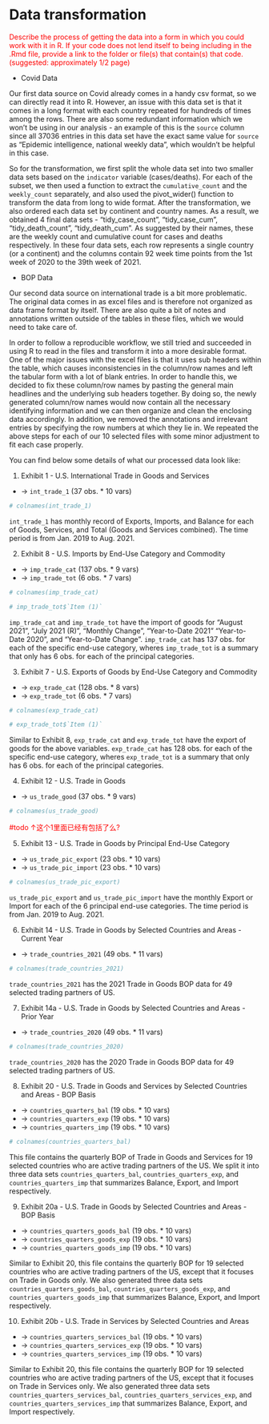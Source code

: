 # Data transformation

<p style="color:red">Describe the process of getting the data into a form in which you could work with it in R. If your code does not lend itself to being including in the .Rmd file, provide a link to the folder or file(s) that contain(s) that code.
(suggested: approximately 1/2 page)</p>



* Covid Data

Our first data source on Covid already comes in a handy csv format, so we can directly read it into R. However, an issue with this data set is that it comes in a long format with each country repeated for hundreds of times among the rows. There are also some redundant information which we won't be using in our analysis - an example of this is the `source` column since all 37036 entries in this data set have the exact same value for `source` as “Epidemic intelligence, national weekly data”, which wouldn't be helpful in this case.

So for the transformation, we first split the whole data set into two smaller data sets based on the `indicator` variable (cases/deaths). For each of the subset, we then used a function to extract the `cumulative_count` and the `weekly_count` separately, and also used the  pivot_wider() function to transform the data from long to wide format. After the transformation, we also ordered each data set by continent and country names. As a result, we obtained 4 final data sets - "tidy_case_count", "tidy_case_cum", "tidy_death_count", "tidy_death_cum". As suggested by their names, these are the weekly count and cumulative count for cases and deaths respectively. In these four data sets, each row represents a single country (or a continent) and the columns contain 92 week time points from the 1st week of 2020 to the 39th week of 2021.



* BOP Data

Our second data source on international trade is a bit more problematic. The original data comes in as excel files and is therefore not organized as data frame format by itself. There are also quite a bit of notes and annotations written outside of the tables in these files, which we would need to take care of.

In order to follow a reproducible workflow, we still tried and succeeded in using R to read in the files and transform it into a more desirable format. One of the major issues with the excel files is that it uses sub headers within the table, which causes inconsistencies in the column/row names and left the tabular form with a lot of blank entries. In order to handle this, we decided to fix these column/row names by pasting the general main headlines and the underlying sub headers together. By doing so, the newly generated column/row names would now contain all the necessary identifying information and we can then organize and clean the enclosing data accordingly. In addition, we removed the annotations and irrelevant entries by specifying the row numbers at which they lie in. We repeated the above steps for each of our 10 selected files with some minor adjustment to fit each case properly.

You can find below some details of what our processed data look like:

1. Exhibit 1 - U.S. International Trade in Goods and Services
  + -> `int_trade_1` (37 obs. * 10 vars)
```r
# colnames(int_trade_1)
```
`int_trade_1` has monthly record of Exports, Imports, and Balance for each of Goods, Services, and Total (Goods and Services combined). The time period is from Jan. 2019 to Aug. 2021.

2. Exhibit 8 - U.S. Imports by End-Use Category and Commodity
  + -> `imp_trade_cat` (137 obs. * 9 vars)
  + -> `imp_trade_tot` (6 obs. * 7 vars)
```r
# colnames(imp_trade_cat)
```
```r
# imp_trade_tot$`Item (1)`
```
`imp_trade_cat` and `imp_trade_tot` have the import of goods for "August 2021", "July 2021 (R)", "Monthly Change", "Year-to-Date 2021"   "Year-to-Date 2020", and "Year-to-Date Change". `imp_trade_cat` has 137 obs. for each of the specific end-use category, wheres `imp_trade_tot` is a summary that only has 6 obs. for each of the principal categories.


3. Exhibit 7 - U.S. Exports of Goods by End-Use Category and Commodity
  + -> `exp_trade_cat` (128 obs. * 8 vars)
  + -> `exp_trade_tot` (6 obs. * 7 vars)
```r
# colnames(exp_trade_cat)
```
```r
# exp_trade_tot$`Item (1)`
```
Similar to Exhibit 8, `exp_trade_cat` and `exp_trade_tot` have the export of goods for the above variables. `exp_trade_cat` has 128 obs. for each of the specific end-use category, wheres `exp_trade_tot` is a summary that only has 6 obs. for each of the principal categories.


4. Exhibit 12 - U.S. Trade in Goods
  + -> `us_trade_good` (37 obs. * 9 vars)
```r
# colnames(us_trade_good)
```
<p style="color:red">#todo ↑这个1里面已经有包括了么?</p>


5. Exhibit 13 - U.S. Trade in Goods by Principal End-Use Category
  + -> `us_trade_pic_export` (23 obs. * 10 vars)
  + -> `us_trade_pic_import` (23 obs. * 10 vars)
```r
# colnames(us_trade_pic_export)
```
`us_trade_pic_export` and `us_trade_pic_import` have the monthly Export or Import for each of the 6 principal end-use categories. The time period is from Jan. 2019 to Aug. 2021.

6. Exhibit 14 - U.S. Trade in Goods by Selected Countries and Areas - Current Year
  + -> `trade_countries_2021` (49 obs. * 11 vars)
```r
# colnames(trade_countries_2021)
```
`trade_countries_2021` has the 2021 Trade in Goods BOP data for 49 selected trading partners of US.

7. Exhibit 14a - U.S. Trade in Goods by Selected Countries and Areas - Prior Year
  + -> `trade_countries_2020` (49 obs. * 11 vars)
```r
# colnames(trade_countries_2020)
```
`trade_countries_2020` has the 2020 Trade in Goods BOP data for 49 selected trading partners of US.

8. Exhibit 20 - U.S. Trade in Goods and Services by Selected Countries and Areas - BOP Basis
  + -> `countries_quarters_bal` (19 obs. * 10 vars)
  + -> `countries_quarters_exp` (19 obs. * 10 vars)
  + -> `countries_quarters_imp` (19 obs. * 10 vars)
```r
# colnames(countries_quarters_bal)
```
This file contains the quarterly BOP of Trade in Goods and Services for 19 selected countries who are active trading partners of the US. We split it into three data sets `countries_quarters_bal`, `countries_quarters_exp`, and  `countries_quarters_imp` that summarizes Balance, Export, and Import respectively.


9. Exhibit 20a - U.S. Trade in Goods by Selected Countries and Areas - BOP Basis
  + -> `countries_quarters_goods_bal` (19 obs. * 10 vars)
  + -> `countries_quarters_goods_exp` (19 obs. * 10 vars)
  + -> `countries_quarters_goods_imp` (19 obs. * 10 vars)

Similar to Exhibit 20, this file contains the quarterly BOP for 19 selected countries who are active trading partners of the US, except that it focuses on Trade in Goods only. We also generated three data sets `countries_quarters_goods_bal`, `countries_quarters_goods_exp`, and  `countries_quarters_goods_imp` that summarizes Balance, Export, and Import respectively.

10. Exhibit 20b - U.S. Trade in Services by Selected Countries and Areas
  + -> `countries_quarters_services_bal` (19 obs. * 10 vars)
  + -> `countries_quarters_services_exp` (19 obs. * 10 vars)
  + -> `countries_quarters_services_imp` (19 obs. * 10 vars)

Similar to Exhibit 20, this file contains the quarterly BOP for 19 selected countries who are active trading partners of the US, except that it focuses on Trade in Services only. We also generated three data sets `countries_quarters_services_bal`, `countries_quarters_services_exp`, and  `countries_quarters_services_imp` that summarizes Balance, Export, and Import respectively.